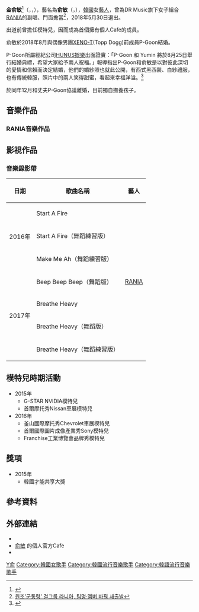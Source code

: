 {{Otheruses|other=名为俞敏的其他人物|俞敏}}
{{藝人
| 姓名 = 俞敏
| 類型 = 女藝人
| 圖片 =
| 圖片尺寸 = 250px
| 圖片簡介 = 
| 本名 = 金俞敏
| 羅馬拼音 = Kim Yu Min
| 外文名 = 김유민
| 英文名 = Yumin
| 暱稱 = 俞敏
| 國籍 = {{KOR}}
| 出生日期 = {{birth date and age|1994|4|22}}
| 出生地點 = {{KOR}}[[京畿道|京畿道]][[烏山市|烏山市]]
| 語言 = [[韓語|韓語]]、[[英語|英語]]
| 教育程度 = {{link-ko|三一工業高等學校|삼일공업고등학교}}（畢業）
| 宗教信仰 = 
| 職業 = [[歌手|歌手]]、[[舞者|舞者]]、模特兒
| 配偶 = {{marriage|P-Goon|2018年8月|2018年12月|reason=divorced}}
| 音樂類型 = [[韓語流行音樂|韓語流行音樂]]
| 出身地 = {{KOR}}
| 出道作 = 《Start A Fire》
| 出道日期 = 2016年12月30日
| 活躍年代 = 2015年至今
| 唱片公司 = {{tsl|ko|다날엔터테인먼트|Danal娛樂}}（2016年至2018年）
| 經紀公司 = DR Music（2016年至2018年）
| 網站 = 
| 相關團體 = [[RANIA|RANIA]]
| module ={{Infobox name module
| title  = 俞敏
| hangul = 김유민
| hanja  = {{linktext|金|兪|敏}}
| rr     = Gim Yu Min
| mr     = Kim Yu Min
}}
}}
'''金俞敏'''<ref>{{Cite web |url=http://tw.weibo.com/Gbprania/4105606438996975 |title=Yumin在RANIA微博貼文上正名 |accessdate=2017-08-04 |archive-date=2017-08-04 |archive-url=https://web.archive.org/web/20170804215056/http://tw.weibo.com/Gbprania/4105606438996975 |dead-url=no }}</ref>（{{kor|k=김유민|rm=Gim Yu Min}}，{{lang-en|Kim Yu Min}}，{{bd|1994年|4月22日}}），藝名為'''俞敏'''（{{kor|k=유민|rm=Yu Min}}，{{lang-en|Yu Min}}），[[韓國|韓國]]女[[藝人|藝人]]，曾為DR Music旗下女子組合[[RANIA|RANIA]]的副唱、門面擔當<ref>[http://news.naver.com/main/read.nhn?mode=LSD&mid=sec&sid1=106&oid=022&aid=0003131305 원조'군통령' 걸그룹 라니아, 팀명·멤버 바꿔 새출발]</ref>，2018年5月30日退出。

出道前曾擔任模特兒，因而成為首個擁有個人Cafe的成員。

俞敏於2018年8月與偶像男團[[XENO-T|XENO-T]](Topp Dogg)前成員P-Goon結婚。

P-Goon所屬經紀公司[[HUNUS娛樂|HUNUS娛樂]]出面證實：「P-Goon 和 Yumin 將於8月25日舉行結婚典禮，希望大家給予兩人祝福。」報導指出P-Goon和俞敏是以對彼此深切的愛情和信賴而決定結婚，他們的婚紗照也就此公開，有西式黑西裝、白紗禮服，也有傳統韓服，照片中的兩人笑得甜蜜，看起來幸福洋溢。<ref>{{Cite web |url=https://www.kpopn.com/2018/07/17/%E5%81%B6%E5%83%8F%E5%9C%98%E9%AB%94-topp-dogg%E3%80%81bp-rania-%E5%87%BA%E8%BA%AB-p-goon%E3%80%81yumin-8%E6%9C%88%E7%B5%90%E5%A9%9A%EF%BC%81/ |title=偶像團體 Topp Dogg、BP RaNia 出身 P-Goon、Yumin 8月結婚！ |accessdate=2018-10-01 |archive-date=2018-11-23 |archive-url=https://web.archive.org/web/20181123201150/https://www.kpopn.com/2018/07/17/%e5%81%b6%e5%83%8f%e5%9c%98%e9%ab%94-topp-dogg%e3%80%81bp-rania-%e5%87%ba%e8%ba%ab-p-goon%e3%80%81yumin-8%e6%9c%88%e7%b5%90%e5%a9%9a%ef%bc%81/ |dead-url=no }}</ref>

於同年12月和丈夫P-Goon協議離婚，目前獨自撫養孩子。

== 音樂作品 ==
=== RANIA音樂作品 ===
{{main|RANIA#音樂作品}}

== 影視作品 ==
=== 音樂錄影帶 ===
{| class="wikitable"
! 日期
! 歌曲名稱
! 藝人
|-
| rowspan=3|2016年
| Start A Fire
| rowspan=7|[[RANIA|RANIA]]
|-
| Start A Fire（舞蹈練習版）
|-
| Make Me Ah（舞蹈練習版）
|-
| rowspan=4|2017年
| Beep Beep Beep（舞蹈版）
|-
| Breathe Heavy
|-
| Breathe Heavy（舞蹈版）
|-
| Breathe Heavy（舞蹈練習版）
|}

== 模特兒時期活動 ==
* 2015年
**G-STAR NVIDIA模特兒
**首爾摩托秀Nissan車展模特兒
* 2016年
**釜山國際摩托秀Chevrolet車展模特兒
**首爾國際圖片成像產業秀Sony模特兒
**Franchise工業博覽會品牌秀模特兒

== 獎項 ==
*2015年
**韓國才能共享大獎

== 參考資料 ==
{{reflist}}

== 外部連結 ==
* {{Instagram|dbals5670}}
* [http://cafe.daum.net/cuteyoumin 俞敏] {{Wayback|url=http://cafe.daum.net/cuteyoumin |date=20200211062329 }}的個人官方Cafe
* {{youtube|c=UC9AHQK0--kpdTF65ct2ivEg}}

{{RANIA}}

{{Authority control}}
{{DEFAULTSORT:Kim}}
[[Category:金姓|Y俞]]
[[Category:韓國女歌手|Category:韓國女歌手]]
[[Category:韓國流行音樂歌手|Category:韓國流行音樂歌手]]
[[Category:韓語流行音樂歌手|Category:韓語流行音樂歌手]]